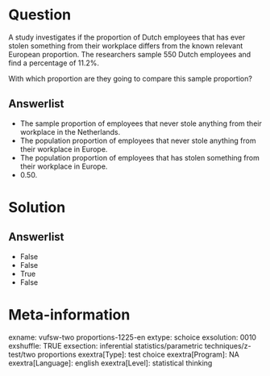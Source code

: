 Question
========
A study investigates if the proportion of Dutch employees that has ever
stolen something from their workplace differs from the known relevant
European proportion. The researchers sample 550 Dutch employees and find
a percentage of 11.2%.  
  
With which proportion are they going to compare this sample proportion?

Answerlist
----------
* The sample proportion of employees that never stole anything from their
  workplace in the Netherlands.
* The population proportion of employees that never stole anything from
  their workplace in Europe.
* The population proportion of employees that has stolen something from
  their workplace in Europe.
* 0.50.

Solution
========










Answerlist
----------
* False
* False
* True
* False

Meta-information
================
exname: vufsw-two proportions-1225-en
extype: schoice
exsolution: 0010
exshuffle: TRUE
exsection: inferential statistics/parametric techniques/z-test/two proportions
exextra[Type]: test choice
exextra[Program]: NA
exextra[Language]: english
exextra[Level]: statistical thinking

